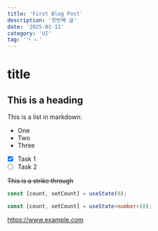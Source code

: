 ```yaml
---
title: 'First Blog Post'
description: '첫번째 글'
date: '2025-01-11'
category: 'UI'
tag: 'ㄱ ㄴ'
---
```


# title

## This is a heading

This is a list in markdown:

- One
- Two
- Three

- [x] Task 1
- [ ] Task 2

~~This is a strike through~~

```js
const [count, setCount] = useState(0);
```

```ts
const [count, setCount] = useState<number>(0);
```

https://www.example.com
